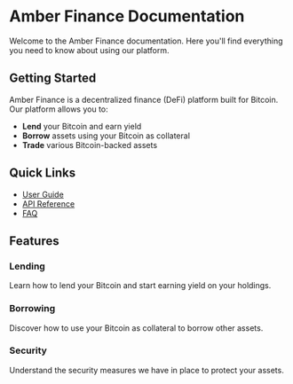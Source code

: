 # Amber Finance Documentation

Welcome to the Amber Finance documentation. Here you'll find everything you need to know about using our platform.

## Getting Started

Amber Finance is a decentralized finance (DeFi) platform built for Bitcoin. Our platform allows you to:

- **Lend** your Bitcoin and earn yield
- **Borrow** assets using your Bitcoin as collateral
- **Trade** various Bitcoin-backed assets

## Quick Links

- [User Guide](/user-guide)
- [API Reference](/api)
- [FAQ](/faq)

## Features

### Lending

Learn how to lend your Bitcoin and start earning yield on your holdings.

### Borrowing

Discover how to use your Bitcoin as collateral to borrow other assets.

### Security

Understand the security measures we have in place to protect your assets.
